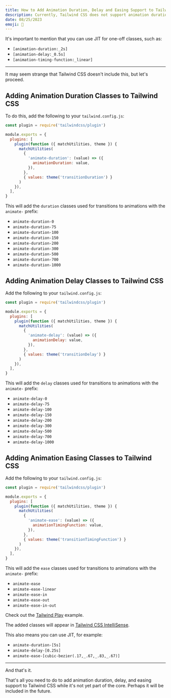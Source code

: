 ```yaml
---
title: How to Add Animation Duration, Delay and Easing Support to Tailwind CSS
description: Currently, Tailwind CSS does not support animation duration, delay, and easing. Learn how to add these features yourself.
date: 08/25/2023
emoji: 🦆
---
```


It's important to mention that you can use JIT for one-off classes, such as:

- `[animation-duration:_2s]`
- `[animation-delay:_0.5s]`
- `[animation-timing-function:_linear]`

---

It may seem strange that Tailwind CSS doesn't include this, but let's proceed.

## Adding Animation Duration Classes to Tailwind CSS

To do this, add the following to your `tailwind.config.js`:

```js
const plugin = require('tailwindcss/plugin')

module.exports = {
  plugins: [
    plugin(function ({ matchUtilities, theme }) {
      matchUtilities(
        {
          'animate-duration': (value) => ({
            animationDuration: value,
          }),
        },
        { values: theme('transitionDuration') }
      )
    }),
  ],
}
```

This will add the `duration` classes used for transitions to animations with the `animate-` prefix:

- `animate-duration-0`
- `animate-duration-75`
- `animate-duration-100`
- `animate-duration-150`
- `animate-duration-200`
- `animate-duration-300`
- `animate-duration-500`
- `animate-duration-700`
- `animate-duration-1000`

## Adding Animation Delay Classes to Tailwind CSS

Add the following to your `tailwind.config.js`:

```js
const plugin = require('tailwindcss/plugin')

module.exports = {
  plugins: [
    plugin(function ({ matchUtilities, theme }) {
      matchUtilities(
        {
          'animate-delay': (value) => ({
            animationDelay: value,
          }),
        },
        { values: theme('transitionDelay') }
      )
    }),
  ],
}
```

This will add the `delay` classes used for transitions to animations with the `animate-` prefix:

- `animate-delay-0`
- `animate-delay-75`
- `animate-delay-100`
- `animate-delay-150`
- `animate-delay-200`
- `animate-delay-300`
- `animate-delay-500`
- `animate-delay-700`
- `animate-delay-1000`

## Adding Animation Easing Classes to Tailwind CSS

Add the following to your `tailwind.config.js`:

```js
const plugin = require('tailwindcss/plugin')

module.exports = {
  plugins: [
    plugin(function ({ matchUtilities, theme }) {
      matchUtilities(
        {
          'animate-ease': (value) => ({
            animationTimingFunction: value,
          }),
        },
        { values: theme('transitionTimingFunction') }
      )
    }),
  ],
}
```

This will add the `ease` classes used for transitions to animations with the `animate-` prefix:

- `animate-ease`
- `animate-ease-linear`
- `animate-ease-in`
- `animate-ease-out`
- `animate-ease-in-out`

Check out the [Tailwind Play](https://play.tailwindcss.com/DFSnsN3Vc6) example.

The added classes will appear in [Tailwind CSS IntelliSense](https://tailwindcss.com/docs/editor-setup#intelli-sense-for-vs-code).

This also means you can use JIT, for example:

- `animate-duration-[5s]`
- `animate-delay-[0.25s]`
- `animate-ease-[cubic-bezier(.17,_.67,_.83,_.67)]`

---

And that's it.

That's all you need to do to add animation duration, delay, and easing support to Tailwind CSS while it's not yet part of the core. Perhaps it will be included in the future.
